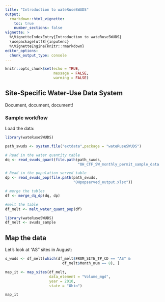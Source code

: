 ```yaml
---
title: "Introduction to wateRuseSWUDS"
output: 
  rmarkdown::html_vignette:
    toc: true
    number_sections: false
vignette: >
  %\VignetteIndexEntry{Introduction to wateRuseSWUDS}
  \usepackage[utf8]{inputenc}
  %\VignetteEngine{knitr::rmarkdown}
editor_options: 
  chunk_output_type: console
---
```


```r
knitr::opts_chunk$set(echo = TRUE,
                      message = FALSE,
                      warning = FALSE)
```

## Site-Specific Water-Use Data System

Document, document, document!

### Sample workflow

Load the data:

```r
library(wateRuseSWUDS)

path_swuds <- system.file("extdata",package = "wateRuseSWUDS")

# Read in the water quantity table
dq <- read_swuds_quant(file.path(path_swuds,
                                 "OH_CTF_SW_monthly_permit_sample_data.xlsx"))

# Read in the population served table
dp <- read_swuds_pop(file.path(path_swuds,
                               "OHpopserved_output.xlsx"))

# merge the tables
df <- merge_dq_dp(dq, dp)

#melt the table
df_melt <- melt_water_quant_pop(df)
```

```r
library(wateRuseSWUDS)
df_melt <- swuds_sample
```


## Map the data

Let's look at "AS" sites in August:

```r

s_wuds <- df_melt[which(df_melt$FROM_SITE_TP_CD == "AS" &
                          df_melt$Month_num == 8), ]

map_it <- map_sites(df_melt, 
                    data_element = "Volume_mgd",
                    year = 2010,
                    state = "Ohio")

map_it

```
